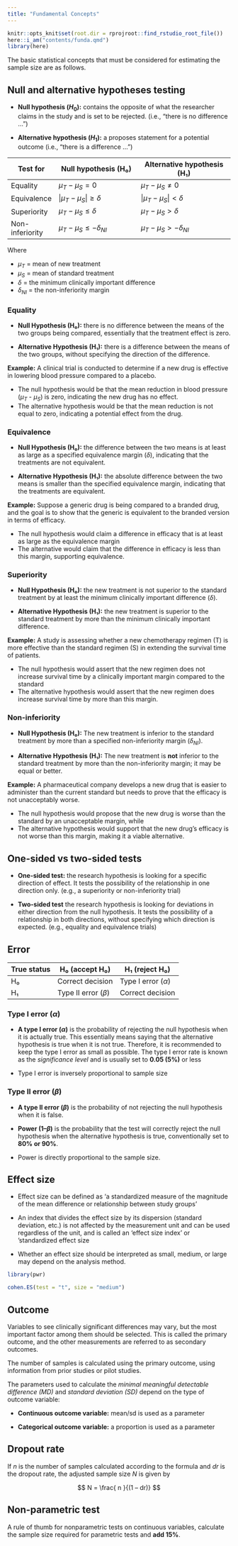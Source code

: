 ```yaml
---
title: "Fundamental Concepts"
---
```


```r
knitr::opts_knit$set(root.dir = rprojroot::find_rstudio_root_file())
here::i_am("contents/funda.qmd")
library(here)
```


The basic statistical concepts that must be considered for estimating the sample size are as follows.

## Null and alternative hypotheses testing

- **Null hypothesis ($H_0$):** contains the opposite of what the researcher claims in the study and is set to be rejected. (i.e., "there is no difference ...")

- **Alternative hypothesis ($H_1$):** a proposes statement for a potential outcome (i.e., "there is a difference ...")


| Test for       | Null hypothesis (H₀)         | Alternative hypothesis (H₁)      |
|----------------|------------------------------|----------------------------------|
| Equality       | $\mu_T - \mu_S = 0$          | $\mu_T - \mu_S \neq 0$         |
| Equivalence    | $| \mu_T - \mu_S | ≥ \delta$ | $| \mu_T - \mu_S | < \delta$   |
| Superiority    | $\mu_T - \mu_S ≤ \delta$     | $\mu_T - \mu_S > \delta$        |
| Non-inferiority| $\mu_T - \mu_S ≤ -\delta_{NI}$ | $\mu_T - \mu_S > -\delta_{NI}$ |

Where

- $\mu_T$ = mean of new treatment
- $\mu_S$ = mean of standard treatment
- $\delta$ = the minimum clinically important difference
- $\delta_{NI}$ = the non-inferiority margin

### Equality

- **Null Hypothesis (H₀):** there is no difference between the means of the two groups being compared, essentially that the treatment effect is zero.

- **Alternative Hypothesis (H₁):** there is a difference between the means of the two groups, without specifying the direction of the difference.

**Example:** A clinical trial is conducted to determine if a new drug is effective in lowering blood pressure compared to a placebo. 

- The null hypothesis would be that the mean reduction in blood pressure ($\mu_T$ - $\mu_S$) is zero, indicating the new drug has no effect. 
- The alternative hypothesis would be that the mean reduction is not equal to zero, indicating a potential effect from the drug.


### Equivalence

- **Null Hypothesis (H₀):** the difference between the two means is at least as large as a specified equivalence margin ($\delta$), indicating that the treatments are not equivalent.

- **Alternative Hypothesis (H₁):** the absolute difference between the two means is smaller than the specified equivalence margin, indicating that the treatments are equivalent.

**Example:** Suppose a generic drug is being compared to a branded drug, and the goal is to show that the generic is equivalent to the branded version in terms of efficacy. 

- The null hypothesis would claim a difference in efficacy that is at least as large as the equivalence margin
- The alternative would claim that the difference in efficacy is less than this margin, supporting equivalence.

### Superiority

- **Null Hypothesis (H₀):** the new treatment is not superior to the standard treatment by at least the minimum clinically important difference ($\delta$).

- **Alternative Hypothesis (H₁):** the new treatment is superior to the standard treatment by more than the minimum clinically important difference.

**Example:** A study is assessing whether a new chemotherapy regimen (T) is more effective than the standard regimen (S) in extending the survival time of patients. 

- The null hypothesis would assert that the new regimen does not increase survival time by a clinically important margin compared to the standard
- The alternative hypothesis would assert that the new regimen does increase survival time by more than this margin.

### Non-inferiority

- **Null Hypothesis (H₀):** The new treatment is inferior to the standard treatment by more than a specified non-inferiority margin ($\delta_{NI}$).

- **Alternative Hypothesis (H₁):** The new treatment is **not** inferior to the standard treatment by more than the non-inferiority margin; it may be equal or better.

**Example:** A pharmaceutical company develops a new drug that is easier to administer than the current standard but needs to prove that the efficacy is not unacceptably worse. 

- The null hypothesis would propose that the new drug is worse than the standard by an unacceptable margin, while 
- The alternative hypothesis would support that the new drug's efficacy is not worse than this margin, making it a viable alternative.

## One-sided vs two-sided tests

- **One-sided test:** the research hypothesis is looking for a specific direction of effect. It tests the possibility of the relationship in one direction only. (e.g., a superiority or non-inferiority trial)

- **Two-sided test** the research hypothesis is looking for deviations in either direction from the null hypothesis. It tests the possibility of a relationship in both directions, without specifying which direction is expected. (e.g., equality and equivalence trials)

## Error

| True status | H₀ (accept H₀)      | H₁ (reject H₀)     |
|-------------|---------------------|--------------------|
| H₀          | Correct decision    | Type I error ($\alpha$)   |
| H₁          | Type II error ($\beta$)   | Correct decision   |


### Type I error ($\alpha$)

- **A type I error ($\alpha$)** is the probability of rejecting the null hypothesis when it is actually true. This essentially means saying that the alternative hypothesis is true when it is not true. Therefore, it is recommended to keep the type I error as small as possible. The type I error rate is known as the *significance level* and is usually set to **0.05 (5%)** or less

- Type I error is inversely proportional to sample size


### Type II error ($\beta$)

- **A type II error ($\beta$)** is the probability of not rejecting the null hypothesis when it is false. 

- **Power ($1 – β$)** is the probability that the test will correctly reject the null hypothesis when the alternative hypothesis is true, conventionally set to **80% or 90%**.

- Power is directly proportional to the sample size.

## Effect size


- Effect size can be defined as ‘a standardized measure of the magnitude of the mean difference or relationship between study groups’

- An index that divides the effect size by its dispersion (standard deviation, etc.) is not affected by the measurement unit and can be used regardless of the unit, and is called an ‘effect size index’ or ‘standardized effect size

- Whether an effect size should be interpreted as small, medium, or large may depend on the analysis method. 



```r
library(pwr)
```

```r
cohen.ES(test = "t", size = "medium")
```

## Outcome


Variables to see clinically significant differences may vary, but the most important factor among them should be selected. This is called the primary outcome, and the other measurements are referred to as secondary outcomes. 

The number of samples is calculated using the primary outcome, using information from prior studies or pilot studies. 

The parameters used to calculate the *minimal meaningful detectable difference (MD)* and *standard deviation (SD)* depend on the type of outcome variable:

- **Continuous outcome variable:** mean/sd is used as a parameter

- **Categorical outcome variable:** a proportion is used as a parameter

## Dropout rate

If $n$ is the number of samples calculated according to the formula and $dr$ is the dropout rate, the adjusted sample size $N$ is given by

$$
N = \frac{ n }{(1 – dr)}
$$

## Non-parametric test

A rule of thumb for nonparametric tests on continuous variables, calculate the sample size required for parametric tests and **add 15%**. 


